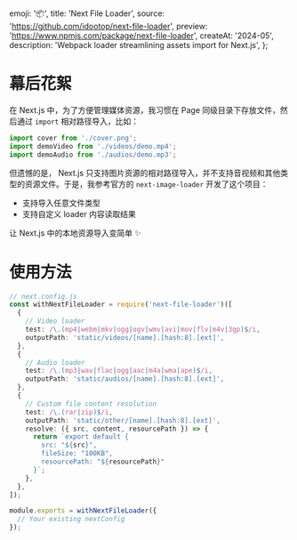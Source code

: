   emoji: '📦',
  title: 'Next File Loader',
  source: 'https://github.com/idootop/next-file-loader',
  preview: 'https://www.npmjs.com/package/next-file-loader',
  createAt: '2024-05',
  description: 'Webpack loader streamlining assets import for Next.js',
};

# 幕后花絮

在 Next.js 中，为了方便管理媒体资源，我习惯在 Page 同级目录下存放文件，然后通过 `import` 相对路径导入，比如：

```typescript
import cover from './cover.png';
import demoVideo from './videos/demo.mp4';
import demoAudio from './audios/demo.mp3';
```

但遗憾的是， Next.js 只支持图片资源的相对路径导入，并不支持音视频和其他类型的资源文件。于是，我参考官方的 `next-image-loader` 开发了这个项目：

- 支持导入任意文件类型
- 支持自定义 loader 内容读取结果

让 Next.js 中的本地资源导入变简单 ✨

# 使用方法

```typescript
// next.config.js
const withNextFileLoader = require('next-file-loader')([
  {
    // Video loader
    test: /\.(mp4|webm|mkv|ogg|ogv|wmv|avi|mov|flv|m4v|3gp)$/i,
    outputPath: 'static/videos/[name].[hash:8].[ext]',
  },
  {
    // Audio loader
    test: /\.(mp3|wav|flac|ogg|aac|m4a|wma|ape)$/i,
    outputPath: 'static/audios/[name].[hash:8].[ext]',
  },
  {
    // Custom file content resolution
    test: /\.(rar|zip)$/i,
    outputPath: 'static/other/[name].[hash:8].[ext]',
    resolve: ({ src, content, resourcePath }) => {
      return `export default {
        src: "${src}",
        fileSize: "100KB",
        resourcePath: "${resourcePath}"
      }`;
    },
  },
]);

module.exports = withNextFileLoader({
  // Your existing nextConfig
});
```
